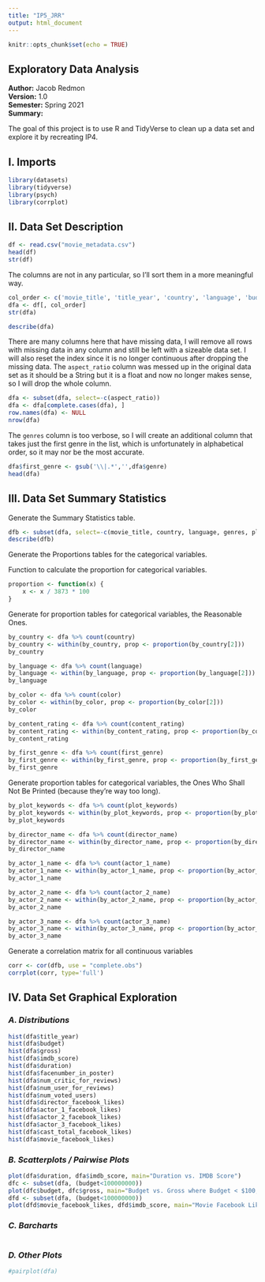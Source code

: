 ```yaml
---
title: "IP5_JRR"
output: html_document
---
```


```r
knitr::opts_chunk$set(echo = TRUE)
```

 Exploratory Data Analysis
---
**Author:** Jacob Redmon  
**Version:** 1.0  
**Semester:** Spring 2021  
**Summary:**  

The goal of this project is to use R and TidyVerse to clean up a data set and explore it by recreating IP4.

## I. Imports

```r
library(datasets)
library(tidyverse)
library(psych)
library(corrplot)
```

## II. Data Set Description

```r
df <- read.csv("movie_metadata.csv")
head(df)
str(df)
```

The columns are not in any particular, so I'll sort them in a more meaningful way.
```r
col_order <- c('movie_title', 'title_year', 'country', 'language', 'budget', 'gross', 'imdb_score', 'duration', 'genres', 'plot_keywords', 'color', 'content_rating', 'aspect_ratio', 'facenumber_in_poster', 'num_critic_for_reviews', 'num_user_for_reviews', 'num_voted_users', 'director_name', 'actor_1_name', 'actor_2_name', 'actor_3_name', 'director_facebook_likes', 'actor_1_facebook_likes','actor_2_facebook_likes', 'actor_3_facebook_likes', 'cast_total_facebook_likes', 'movie_facebook_likes', 'movie_imdb_link')
dfa <- df[, col_order]
str(dfa)
```

```r
describe(dfa)
```

There are many columns here that have missing data, I will remove all rows with missing data in any column and still be left with a sizeable data set. I will also reset the index since it is no longer continuous after dropping the missing data. The `aspect_ratio` column was messed up in the original data set as it should be a String but it is a float and now no longer makes sense, so I will drop the whole column.
```r
dfa <- subset(dfa, select=-c(aspect_ratio))
dfa <- dfa[complete.cases(dfa), ]
row.names(dfa) <- NULL
nrow(dfa)
```

The `genres` column is too verbose, so I will create an additional column that takes just the first genre in the list, which is unfortunately in alphabetical order, so it may nor be the most accurate.
```r
dfa$first_genre <- gsub('\\|.*','',dfa$genre)
head(dfa)
```

## III. Data Set Summary Statistics

Generate the Summary Statistics table.
```r
dfb <- subset(dfa, select=-c(movie_title, country, language, genres, plot_keywords, color, content_rating, director_name, actor_1_name, actor_2_name, actor_3_name, movie_imdb_link, first_genre))
describe(dfb)
```

Generate the Proportions tables for the categorical variables.  
  
Function to calculate the proportion for categorical variables.
```r
proportion <- function(x) {
    x <- x / 3873 * 100
}
```

Generate for proportion tables for categorical variables, the Reasonable Ones.
```r
by_country <- dfa %>% count(country)
by_country <- within(by_country, prop <- proportion(by_country[2]))
by_country

by_language <- dfa %>% count(language)
by_language <- within(by_language, prop <- proportion(by_language[2]))
by_language

by_color <- dfa %>% count(color)
by_color <- within(by_color, prop <- proportion(by_color[2]))
by_color

by_content_rating <- dfa %>% count(content_rating)
by_content_rating <- within(by_content_rating, prop <- proportion(by_content_rating[2]))
by_content_rating

by_first_genre <- dfa %>% count(first_genre)
by_first_genre <- within(by_first_genre, prop <- proportion(by_first_genre[2]))
by_first_genre
```

Generate proportion tables for categorical variables, the Ones Who Shall Not Be Printed (because they're way too long).
```r
by_plot_keywords <- dfa %>% count(plot_keywords)
by_plot_keywords <- within(by_plot_keywords, prop <- proportion(by_plot_keywords[2]))
by_plot_keywords

by_director_name <- dfa %>% count(director_name)
by_director_name <- within(by_director_name, prop <- proportion(by_director_name[2]))
by_director_name

by_actor_1_name <- dfa %>% count(actor_1_name)
by_actor_1_name <- within(by_actor_1_name, prop <- proportion(by_actor_1_name[2]))
by_actor_1_name

by_actor_2_name <- dfa %>% count(actor_2_name)
by_actor_2_name <- within(by_actor_2_name, prop <- proportion(by_actor_2_name[2]))
by_actor_2_name

by_actor_3_name <- dfa %>% count(actor_3_name)
by_actor_3_name <- within(by_actor_3_name, prop <- proportion(by_actor_3_name[2]))
by_actor_3_name
```

Generate a correlation matrix for all continuous variables
```r
corr <- cor(dfb, use = "complete.obs")
corrplot(corr, type='full')
```

## IV. Data Set Graphical Exploration

### *A. Distributions*

```r
hist(dfa$title_year)
hist(dfa$budget)
hist(dfa$gross)
hist(dfa$imdb_score)
hist(dfa$duration)
hist(dfa$facenumber_in_poster)
hist(dfa$num_critic_for_reviews)
hist(dfa$num_user_for_reviews)
hist(dfa$num_voted_users)
hist(dfa$director_facebook_likes)
hist(dfa$actor_1_facebook_likes)
hist(dfa$actor_2_facebook_likes)
hist(dfa$actor_3_facebook_likes)
hist(dfa$cast_total_facebook_likes)
hist(dfa$movie_facebook_likes)
```

### *B. Scatterplots / Pairwise Plots*

```r
plot(dfa$duration, dfa$imdb_score, main="Duration vs. IMDB Score")
dfc <- subset(dfa, (budget<100000000))
plot(dfc$budget, dfc$gross, main="Budget vs. Gross where Budget < $100,000,000")
dfd <- subset(dfa, (budget<100000000))
plot(dfd$movie_facebook_likes, dfd$imdb_score, main="Movie Facebook Likes vs. IMDB Score where Budget > $100,000,000")
```

### *C. Barcharts*

```r

```

### *D. Other Plots*

```r
#pairplot(dfa)
```